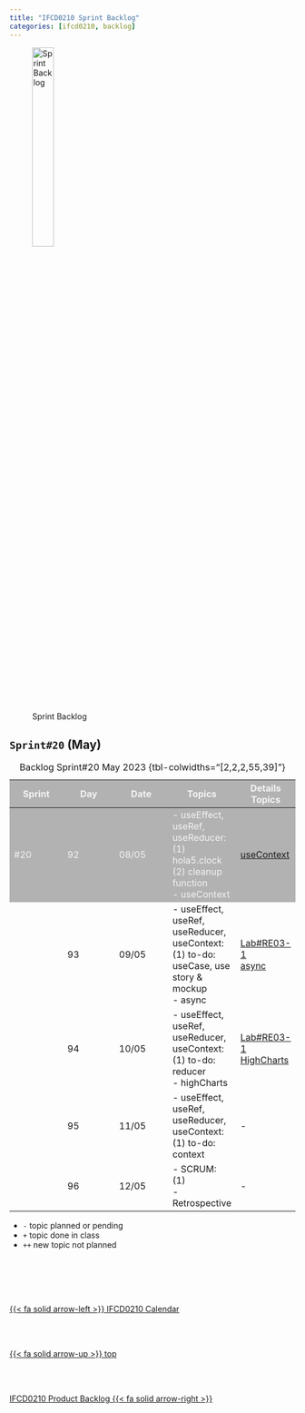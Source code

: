 ```yaml
---
title: "IFCD0210 Sprint Backlog"
categories: [ifcd0210, backlog]
---
```


<style>
tr:nth-child(1) {
  background-color: #b2b2b2!important;
  color: #f4f4f4!important;
}
</style>


![Sprint Backlog](/images/home/backlog.jpg){width="30%"}

## ``Sprint#20`` (May)

::: {.column-page-right}
| Sprint | Day | Date | Topics |  Details Topics |
| -- | -- | -- | -- | -- |
| #20 | 92 | 08/05 | - useEffect, useRef, useReducer: </br> (1) hola5.clock </br> (2) cleanup function </br> - useContext | [useContext](/reactjs/reactjs-hook-context.qmd) |
|  | 93 | 09/05 | - useEffect, useRef, useReducer, useContext: </br> (1) to-do: useCase, use story & mockup </br> - async | [Lab#RE03-1](/reactjs/rjslab3.qmd) </br> [async](/reactjs/reactjs-app-async.qmd) |
|  | 94 | 10/05 | - useEffect, useRef, useReducer, useContext: </br> (1) to-do: reducer </br> - highCharts | [Lab#RE03-1](/reactjs/rjslab3.qmd) </br> [HighCharts](https://www.highcharts.com/) |
|  | 95 | 11/05 | - useEffect, useRef, useReducer, useContext: </br> (1) to-do: context </br>  | - |
|  | 96 | 12/05 | - SCRUM: </br> (1) </br> - Retrospective </br>  | - |
: Backlog Sprint#20 May 2023 {tbl-colwidths="[2,2,2,55,39]"}
:::

::: {.callout-note}
- `-` topic planned or pending
- `+` topic done in class
- `++` new topic not planned
:::



<!--- navLinks -->
<br><br>
<div class=row>
<br>
<div class='column left previous'>
<br>
[{{< fa solid arrow-left >}} IFCD0210 Calendar](/ifcd0210/ifcd0210calendar.qmd)
<br>
</div>
<br>
<div class='column center'>
<br>
[{{< fa solid arrow-up >}} top](#top)
<br>
</div>
<br>
<div class='column right next'>
<br>
[IFCD0210 Product Backlog  {{< fa solid arrow-right >}}](/ifcd0210/ifcd0210backlog-product.qmd)
<br>
</div>
<br>
</div>
